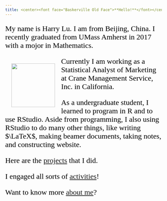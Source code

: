 ```yaml
---
title: <center><font face="Baskerville Old Face">**Hello!**</font></center>
---
```

<style>
img {
  width: 140px;
  float: left;
  margin: 20px;
}
</style>


<font face="Times New Roman" color=black size=5>

My name is Harry Lu. I am from Beijing, China. I recently graduated from UMass Amherst in 2017 with a mojor in Mathematics.

![](https://raw.githubusercontent.com/HarryLu95/dalu/master/Business_Photo_Small.png)

Currently I am working as a Statistical Analyst of Marketing at Crane Management Service, Inc. in California.

As a undergraduate student, I learned to program in R and to use RStudio. Aside from programming, I also using RStudio to do many other things, like writing $\LaTeX$, making beamer documents, taking notes, and constructing website.

Here are the [projects](Projects.html) that I did.

I engaged all sorts of [activities](Activity.html)!

Want to know more [about me](About.html)? 

</font>

<script type="text/javascript">
var caution=false
function setCookie(name,value,expires,path,domain,secure) 
{
 var curCookie=name+"="+escape(value) +
 ((expires)?";expires="+expires.toGMTString() : "") +
 ((path)?"; path=" + path : "") +
 ((domain)? "; domain=" + domain : "") +
 ((secure)?";secure" : "")
 if(!caution||(name + "=" + escape(value)).length <= 4000)
 {
 document.cookie = curCookie
 }
 else if(confirm("Cookie exceeds 4KB and will be cut!"))
 {
 document.cookie = curCookie
 }
}
function getCookie(name) 
{
 var prefix = name + "="
 var cookieStartIndex = document.cookie.indexOf(prefix)
 if (cookieStartIndex == -1)
 {
 return null
 }    
 var cookieEndIndex=document.cookie.indexOf(";",cookieStartIndex+prefix.length)
 if(cookieEndIndex == -1)
 {
 cookieEndIndex = document.cookie.length
 }
 return unescape(document.cookie.substring(cookieStartIndex+prefix.length,cookieEndIndex))
}
function deleteCookie(name, path, domain) 
{
 if(getCookie(name)) 
 {
 document.cookie = name + "=" + 
 ((path) ? "; path=" + path : "") +
 ((domain) ? "; domain=" + domain : "") +
 "; expires=Thu, 01-Jan-70 00:00:01 GMT"
 }
}
function fixDate(date) 
{
 var base=new Date(0)
 var skew=base.getTime()
 if(skew>0)
 {
 date.setTime(date.getTime()-skew)
 }    
}
var now=new Date()
fixDate(now)
now.setTime(now.getTime()+365 * 24 * 60 * 60 * 1000)
var visits = getCookie("counter")
if(!visits)
{
 visits=1;
}  
else
{
 visits=parseInt(visits)+1;
}  
setCookie("counter", visits, now)
document.write("Number of Visit: " + visits)
</script>